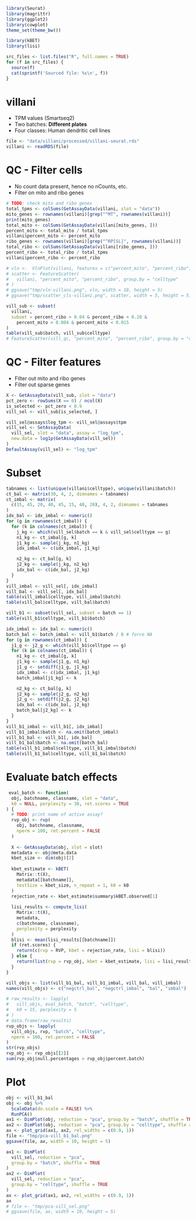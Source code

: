 ```r
library(Seurat)
library(magrittr)
library(ggplot2)
library(cowplot)
theme_set(theme_bw())

library(kBET)
library(lisi)

src_files <- list.files("R", full.names = TRUE)
for (f in src_files) {
  source(f)
  cat(sprintf('Sourced file: %s\n', f))
}
```
# villani
- TPM values (Smartseq2)
- Two batches: **Different plates**
- Four classes: Human dendritic cell lines
```r
file <- "data/villani/processed/villani-seurat.rds"
villani <- readRDS(file)
```
# QC - Filter cells
- No count data present, hence no nCounts, etc.
- Filter on mito and ribo genes
```r
# TODO: check mito and ribo genes
total_tpms <- colSums(GetAssayData(villani, slot = "data"))
mito_genes <- rownames(villani)[grep("^MT", rownames(villani))]
print(mito_genes)
total_mito <- colSums(GetAssayData(villani[mito_genes, ]))
percent_mito <- total_mito / total_tpms
villani$percent_mito <- percent_mito
ribo_genes <- rownames(villani)[grep("^RP[SL]", rownames(villani))]
total_ribo <- colSums(GetAssayData(villani[ribo_genes, ]))
percent_ribo <- total_ribo / total_tpms
villani$percent_ribo <- percent_ribo

# vln <-  VlnPlot(villani, features = c("percent_mito", "percent_ribo"))
# scatter <- FeatureScatter(
#   villani, "percent_mito", "percent_ribo", group.by = "celltype"
# )
# ggsave("tmp/vln-villani.png", vln, width = 10, height = 5)
# ggsave("tmp/scatter_cls-villani.png", scatter, width = 5, height = 5)

vill_sub <- subset(
  villani,
  subset = percent_ribo > 0.04 & percent_ribo < 0.28 &
    percent_mito > 0.004 & percent_mito < 0.015
)
table(vill_sub$batch, vill_sub$celltype)
# FeatureScatter(vill_qc, "percent_mito", "percent_ribo", group.by = "celltype")
```
# QC - Filter features
- Filter out mito and ribo genes
- Filter out sparse genes
```r
X <- GetAssayData(vill_sub, slot = "data")
pct_zero <- rowSums(X == 0) / ncol(X)
is_selected <- pct_zero < 0.9
vill_sel <- vill_sub[is_selected, ]

vill_sel@assays$log_tpm <- vill_sel@assays$tpm
vill_sel <- SetAssayData(
  vill_sel, slot = "data", assay = "log_tpm",
  new.data = log1p(GetAssayData(vill_sel))
)
DefaultAssay(vill_sel) <- "log_tpm"
```
# Subset
```r
tabnames <- list(unique(villani$celltype), unique(villani$batch))
ct_bal <- matrix(30, 4, 2, dimnames = tabnames)
ct_imbal <- matrix(
  c(15, 45, 20, 40, 45, 15, 40, 20), 4, 2, dimnames = tabnames
)
idx_bal <- idx_imbal <- numeric()
for (g in rownames(ct_imbal)) {
  for (k in colnames(ct_imbal)) {
    j_kg <- which(vill_sel$batch == k & vill_sel$celltype == g)
    n1_kg <- ct_imbal[g, k]
    j1_kg <- sample(j_kg, n1_kg)
    idx_imbal <- c(idx_imbal, j1_kg)

    n2_kg <- ct_bal[g, k]
    j2_kg <- sample(j_kg, n2_kg)
    idx_bal <- c(idx_bal, j2_kg)
  }
}
vill_imbal <- vill_sel[, idx_imbal]
vill_bal <- vill_sel[, idx_bal]
table(vill_imbal$celltype, vill_imbal$batch)
table(vill_bal$celltype, vill_bal$batch)
```
```r
vill_b1 <- subset(vill_sel, subset = batch == 1)
table(vill_b1$celltype, vill_b1$batch)

idx_imbal <- idx_bal <- numeric()
batch_bal <- batch_imbal <- vill_b1$batch / 0 # force NA
for (g in rownames(ct_imbal)) {
  j1_g <- j2_g <- which(vill_b1$celltype == g)
  for (k in colnames(ct_imbal)) {
    n1_kg <- ct_imbal[g, k]
    j1_kg <- sample(j1_g, n1_kg)
    j1_g <- setdiff(j1_g, j1_kg)
    idx_imbal <- c(idx_imbal, j1_kg)
    batch_imbal[j1_kg] <- k

    n2_kg <- ct_bal[g, k]
    j2_kg <- sample(j2_g, n2_kg)
    j2_g <- setdiff(j2_g, j2_kg)
    idx_bal <- c(idx_bal, j2_kg)
    batch_bal[j2_kg] <- k
  }
}
vill_b1_imbal <- vill_b1[, idx_imbal]
vill_b1_imbal$batch <- na.omit(batch_imbal)
vill_b1_bal <- vill_b1[, idx_bal]
vill_b1_bal$batch <- na.omit(batch_bal)
table(vill_b1_imbal$celltype, vill_b1_imbal$batch)
table(vill_b1_bal$celltype, vill_b1_bal$batch)
```
# Evaluate batch effects
```r
 eval_batch <- function(
  obj, batchname, classname, slot = "data",
  k0 = NULL, perplexity = 30, ret.scores = TRUE
) {
  # TODO: print name of active assay?
  rvp_obj <- rvp(
    obj, batchname, classname,
    nperm = 100, ret.percent = FALSE
  )
  
  X <- GetAssayData(obj, slot = slot)
  metadata <- obj@meta.data
  kbet_size <- dim(obj)[2]
  
  kbet_estimate <- kBET(
    Matrix::t(X),
    metadata[[batchname]],
    testSize = kbet_size, n_repeat = 1, k0 = k0
  )
  rejection_rate <- kbet_estimate$summary$kBET.observed[1]
  
  lisi_results <- compute_lisi(
    Matrix::t(X),
    metadata,
    c(batchname, classname),
    perplexity = perplexity
  )
  blisi <- mean(lisi_results[[batchname]])
  if (ret.scores) {
    return(c(rvp = RVP, kbet = rejection_rate, lisi = blisi))
  } else {
    return(list(rvp = rvp_obj, kbet = kbet_estimate, lisi = lisi_results))
  }
}
```
```r
vill_objs <- list(vill_b1_bal, vill_b1_imbal, vill_bal, vill_imbal)
names(vill_objs) <- c("negctrl_bal", "negctrl_imbal", "bal", "imbal")

# raw_results <- lapply(
#   vill_objs, eval_batch, "batch", "celltype",
#   k0 = 15, perplexity = 5
# )
# data.frame(raw_results)
rvp_objs <- lapply(
  vill_objs, rvp, "batch", "celltype",
  nperm = 100, ret.percent = FALSE
)
str(rvp_objs)
rvp_obj <- rvp_objs[[2]]
sum(rvp_obj$null.percentages > rvp_obj$percent.batch)
```
# Plot
```r
obj <- vill_b1_bal
obj <- obj %>%
  ScaleData(do.scale = FALSE) %>%
  RunPCA()
ax1 <- DimPlot(obj, reduction = "pca", group.by = "batch", shuffle = TRUE)
ax2 <- DimPlot(obj, reduction = "pca", group.by = "celltype", shuffle = TRUE)
ax <- plot_grid(ax1, ax2, rel_widths = c(0.9, 1))
file <- "tmp/pca-vill_b1_bal.png"
ggsave(file, ax, width = 10, height = 5)
```
```r
ax1 <- DimPlot(
  vill_sel, reduction = "pca",
  group.by = "batch", shuffle = TRUE
)
ax2 <- DimPlot(
  vill_sel, reduction = "pca",
  group.by = "celltype", shuffle = TRUE
)
ax <- plot_grid(ax1, ax2, rel_widths = c(0.9, 1))
ax
# file <- "tmp/pca-vill_sel.png"
# ggsave(file, ax, width = 10, height = 5)
```
